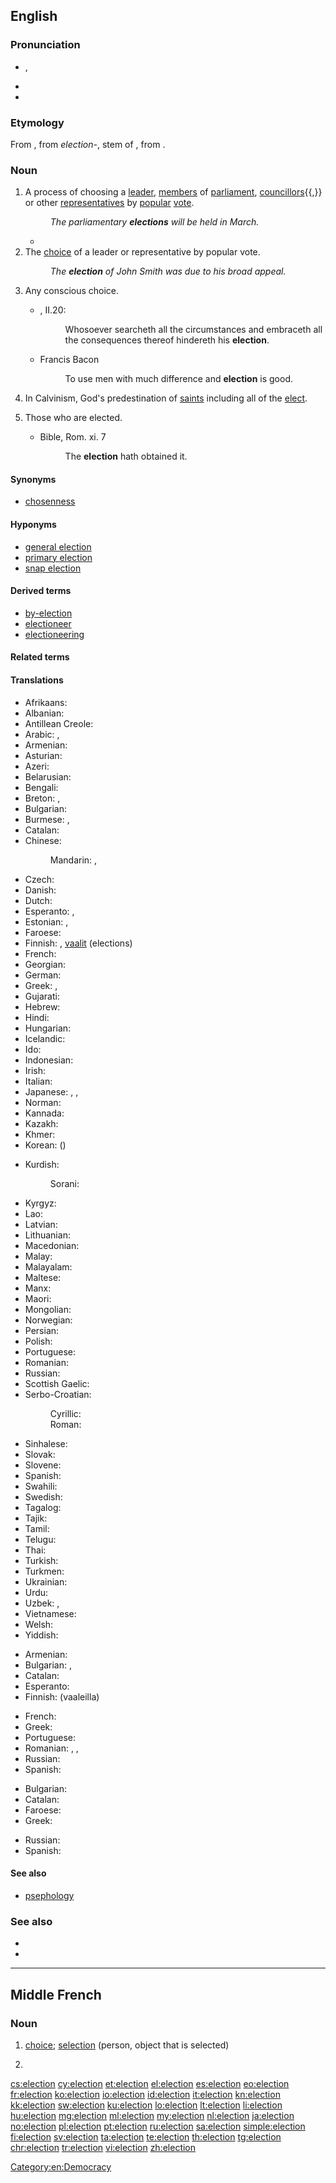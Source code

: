 {{also|élection|êlection}}
==English==
{{slim-wikipedia|Election}}

===Pronunciation===
* {{enPR|ĭ-lĕk'shən}}, {{IPA|/ɪˈlekʃ(ə)n/|lang=en}}
* {{audio|En-us-election.ogg|Audio (US)|lang=en}}
* {{rhymes|ɛkʃən|lang=en}}

===Etymology===
From {{etyl|xno|en}} {{term|eleccioun|lang=fro}}, from {{etyl|la|en}} ''election-'', stem of {{term|electio||lang=la|choice, selection}}, from {{m|la|ēligō||I pluck out, I choose}}.

===Noun===
{{en-noun}}

# A process of choosing a [[leader]], [[member]]s of [[parliament]], [[councillor]]s{{,}} or other [[representative]]s by [[popular]] [[vote]].
#: ''The parliamentary '''elections''' will be held in March.''
#* {{quote-news|year=2012|date=November 7|author=Matt Bai|title=Winning a Second Term, Obama Will Confront Familiar Headwinds|work=New York Times|url=http://www.nytimes.com/2012/11/07/us/politics/in-president-obamas-second-term-familiar-challenges.html?pagewanted=all&_r=0
|passage=That brief moment after the '''election''' four years ago, when many Americans thought Mr. Obama’s election would presage a new, less fractious political era, now seems very much a thing of the past.}}
# The [[choice]] of a leader or representative by popular vote.
#: ''The '''election''' of John Smith was due to his broad appeal.''
# {{context|archaic|lang=en}} Any conscious choice.
#* {{RQ:Flr Mntgn Essays}}, II.20:
#*: Whosoever searcheth all the circumstances and embraceth all the consequences thereof hindereth his '''election'''.
#* Francis Bacon
#*: To use men with much difference and '''election''' is good.
# {{context|theology|lang=en}} In Calvinism, God's predestination of [[saints]] including all of the [[elect]].
# {{context|obsolete|lang=en}} Those who are elected.
#* Bible, Rom. xi. 7
#*: The '''election''' hath obtained it.

====Synonyms====
* {{sense|theology}} [[chosenness]]

====Hyponyms====
* [[general election]]
* [[primary election]]
* [[snap election]]

====Derived terms====
* [[by-election]]
* [[electioneer]]
* [[electioneering]]

====Related terms====
{{rel4|[[election of remedies]]|[[election theft]]|[[elect]]|[[elective]]|[[elector]]|[[electoral]]|[[electorate]]}}

====Translations====
{{trans-top|process of choosing a new leader or representatives}}
* Afrikaans: {{t|af|verkiesing}}
* Albanian: {{t+|sq|zgjedhje}}
* Antillean Creole: {{t|gcf|léléksion}}
* Arabic: {{t|ar|اِنْتِخَاب|m}}, {{t|ar|اِنْتِخَابَات|p}}
* Armenian: {{t+|hy|ընտրություն|p|alt=ընտրություններ}}
* Asturian: {{t|ast|eleición|f}}
* Azeri: {{t+|az|seçki}}
* Belarusian: {{t|be|вы́бары|m-p|sc=Cyrl}}
* Bengali: {{t|bn|নির্বাচন|tr=nirbacôn|sc=Beng}}
* Breton: {{t+|br|votadeg|f}}, {{t|br|eleksion|f}}
* Bulgarian: {{t+|bg|избор|alt=и́збори|m-p}}
* Burmese: {{t+|my|ရွေးချယ်တင်မြှောက်ပွဲ|sc=Mymr}}, {{t+|my|ရွေးကောက်ပွဲ|sc=Mymr}}
* Catalan: {{t+|ca|elecció|f}}
* Chinese:
*: Mandarin: {{t+|cmn|選舉|sc=Hani}}, {{t+|cmn|选举|tr=xuǎnjǔ|sc=Hani}}
* Czech: {{t+|cs|volba|f}}
* Danish: {{t+|da|valg|n}}
* Dutch: {{t+|nl|verkiezing|f}}
* Esperanto: {{t|eo|elekto}}, {{t|eo|balotado}}
* Estonian: {{t|et|valimine}}, {{t|et|valimised|p}}
* Faroese: {{t+|fo|val|n}}
* Finnish: {{t+|fi|vaali}}, [[vaalit]] (elections)
* French: {{t+|fr|élection|f}}
* Georgian: {{t|ka|არჩევნები}}
* German: {{t+|de|Wahl|f}}
* Greek: {{t+|el|εκλογή|f}}, {{t+|el|εκλογές|f-p}}
* Gujarati: {{t|gu|ચૂંટણી|tr=cūṇṭaṇī}}
* Hebrew: {{t+|he|בְּחִירוֹת|tr=bkhirot|sc=Hebr}}
* Hindi: {{t|hi|चुनाव|m|tr=cunāv|sc=Deva}}
* Hungarian: {{t+|hu|választás}}
* Icelandic: {{t+|is|kosning|alt=kosningar|f-p}}
* Ido: {{t+|io|elekto}}
* Indonesian: {{t+|id|pemilihan}}
* Irish: {{t|ga|toghchán|m}}
* Italian: {{t+|it|elezione|f}}
* Japanese: {{t+|ja|選挙|tr=せんきょ, senkyo}}, {{t|ja|選任|tr=せんにん, sennin}}, {{t+|ja|選出|tr=せんしゅつ, senshutsu}}
* Norman: {{t|nrf|êlection|f}}
* Kannada: {{t|kn|ಚುನಾವಣೆ|sc=Knda}}
* Kazakh: {{t|kk|сайлау|sc=Cyrl}}
* Khmer: {{t|km|ការបោះឆ្នោត|tr=kaa bɑh chnaot|sc=Khmr}}
* Korean: {{t+|ko|선거|tr=seongeo|sc=Kore}} ({{t+|ko|選擧|sc=Kore}})
{{trans-mid}}
* Kurdish:
*: Sorani: {{t|ku|هه‌ڵبژاردن}}
* Kyrgyz: {{t+|ky|шайлоо|sc=Cyrl}}
* Lao: {{t+|lo|ການເລືອກຕັ້ງ|sc=Laoo}}
* Latvian: {{t|lv|vēlēšanas|f-p}}
* Lithuanian: {{t+|lt|rinkimai|p}}
* Macedonian: {{t|mk|избор|alt=избори|m-p}}
* Malay: {{t|ms|pilihan raya}}
* Malayalam: {{t+|ml|തിരഞ്ഞെടുപ്പ്}}
* Maltese: {{t|mt|elezzjoni|f-p}}
* Manx: {{t|gv|reihys|m}}
* Maori: {{t|mi|pōtitanga}}
* Mongolian: {{t+|mn|сонгууль|sc=Cyrl}}
* Norwegian: {{t+|no|valg|n}}
* Persian: {{t+|fa|انتخاب|tr=entexâbât|alt=انتخابات|sc=fa-Arab}}
* Polish: {{t+|pl|wybory|p}}
* Portuguese: {{t+|pt|eleição|f}}
* Romanian: {{t+|ro|alegere|f}}
* Russian: {{t+|ru|вы́боры|m-p}}
* Scottish Gaelic: {{t|gd|taghadh|m}}
* Serbo-Croatian:
*: Cyrillic: {{t|sh|избор|alt=избори|m-p}}
*: Roman: {{t|sh|izbor|alt=izbori|m-p}}
* Sinhalese: {{t|si|මැතිවරණය|sc=Sinh}}
* Slovak: {{t|sk|voľba|alt=voľby|f-p}}
* Slovene: {{t|sl|volitve|f-p}}
* Spanish: {{t+|es|elección|f}}
* Swahili: {{t+|sw|uchaguzi}}
* Swedish: {{t+|sv|val|n}}
* Tagalog: {{t+|tl|eleksyon}}
* Tajik: {{t+|tg|интихоб|alt=интихобот|sc=Cyrl}}
* Tamil: {{t+|ta|தேர்தல்|sc=Taml}}
* Telugu: {{t+|te|ఎన్నిక}}
* Thai: {{t|th|การเลือกตั้ง|tr=gaan lêuak dtâng|sc=Thai}}
* Turkish: {{t+|tr|seçim}}
* Turkmen: {{t|tk|saýlav}}
* Ukrainian: {{t|uk|вибор|alt=ви́бори|m-p}}
* Urdu: {{t|ur|انتخابات|tr=intixābāt|sc=ur-Arab}}
* Uzbek: {{t+|uz|saylov}}, {{qualifier|obsolete}} {{t+|uz|intixob}}
* Vietnamese: {{t+|vi|bầu cử|alt=sự bầu cử}}
* Welsh: {{t+|cy|etholiad|m}}
* Yiddish: {{t|yi|וואלן|sc=Hebr}}
{{trans-bottom}}

{{trans-top|choice of a leader or representatives}}
* Armenian: {{t+|hy|ընտրություն}}
* Bulgarian: {{t+|bg|избор|m}}, {{t|bg|избиране|n}}
* Catalan: {{t+|ca|elecció|f}}
* Esperanto: {{t|eo|elektado}}
* Finnish: {{t+|fi|valinta}} (vaaleilla)
{{trans-mid}}
* French: {{t+|fr|élection|f}}
* Greek: {{t+|el|εκλογή|f}}
* Portuguese: {{t+|pt|eleição|f}}
* Romanian: {{t+|ro|alegere|f}}, {{t+|ro|selecție|f}}, {{t+|ro|desemnare|f}}
* Russian: {{t+|ru|избра́ние|n}}
* Spanish: {{t+|es|elección|f}}
{{trans-bottom}}

{{trans-top|conscious choice}}
* Bulgarian: {{t+|bg|избор|m}}
* Catalan: {{t+|ca|elecció|f}}
* Faroese: {{t+|fo|val|n}}
* Greek: {{t+|el|εκλογή|f}}
{{trans-mid}}
* Russian: {{t+|ru|вы́бор|m}}
* Spanish: {{t+|es|elección|f}}
{{trans-bottom}}

====See also====
* [[psephology]] <!-- study of elections -->

===See also===
* {{projectlink|wikipedia|Election}}
* {{projectlink|wikipedia|Predestination}}

[[Category:en:Democracy]]

----

==Middle French==

===Noun===
{{frm-noun|f}}

# [[choice]]; [[selection]] (person, object that is selected)
# {{l|en|election}} {{gloss|act or process of being elected to an office}}

[[cs:election]]
[[cy:election]]
[[et:election]]
[[el:election]]
[[es:election]]
[[eo:election]]
[[fr:election]]
[[ko:election]]
[[io:election]]
[[id:election]]
[[it:election]]
[[kn:election]]
[[kk:election]]
[[sw:election]]
[[ku:election]]
[[lo:election]]
[[lt:election]]
[[li:election]]
[[hu:election]]
[[mg:election]]
[[ml:election]]
[[my:election]]
[[nl:election]]
[[ja:election]]
[[no:election]]
[[pl:election]]
[[pt:election]]
[[ru:election]]
[[sa:election]]
[[simple:election]]
[[fi:election]]
[[sv:election]]
[[ta:election]]
[[te:election]]
[[th:election]]
[[tg:election]]
[[chr:election]]
[[tr:election]]
[[vi:election]]
[[zh:election]]